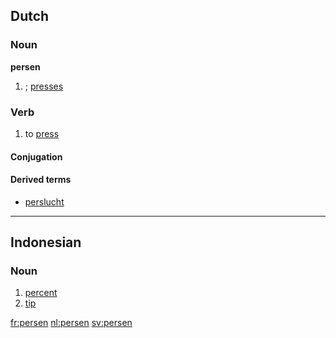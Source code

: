 ==Dutch==

===Noun===
'''persen'''

# {{plural of|pers#Dutch|pers|lang=nl}}; [[presses]]

===Verb===
{{nl-verb|wk}}

# to [[press]]

====Conjugation====
{{nl-conj-wk|pers|dt=t}}

====Derived terms====
* [[perslucht]]

----

==Indonesian==

===Noun===
{{infl|id|noun}}

# [[percent]]
# [[tip]]

[[fr:persen]]
[[nl:persen]]
[[sv:persen]]